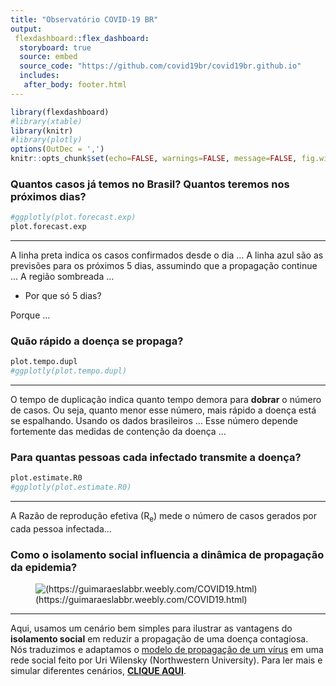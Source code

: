 ---
title: "Observatório COVID-19 BR"
output: 
 flexdashboard::flex_dashboard:
  storyboard: true
  source: embed
  source_code: "https://github.com/covid19br/covid19br.github.io"
  includes:
   after_body: footer.html
---

```{r setOptions, include=FALSE, message=FALSE}
library(flexdashboard)
#library(xtable)
library(knitr)
#library(plotly)
options(OutDec = ',')
knitr::opts_chunk$set(echo=FALSE, warnings=FALSE, message=FALSE, fig.width=8, fig.height=6)
```


### Quantos casos já temos no Brasil? Quantos teremos nos próximos dias? {data-commentary-width=200}

```{r}
#ggplotly(plot.forecast.exp)
plot.forecast.exp
```

***

A linha preta indica os casos confirmados desde o dia ... A linha azul são as previsões para os próximos 5 dias, assumindo que a propagação continue ... A região sombreada ...


- Por que só 5 dias?

Porque ...


### Quão rápido a doença se propaga? {data-commentary-width=200}

```{r}
plot.tempo.dupl
#ggplotly(plot.tempo.dupl)
```

***

O tempo de duplicação indica quanto tempo demora para **dobrar** o número de casos. Ou seja, quanto menor esse número, mais rápido a doença está se espalhando. Usando os dados brasileiros ... Esse número depende fortemente das medidas de contenção da doença ...


### Para quantas pessoas cada infectado transmite a doença? {data-commentary-width=200}

```{r}
plot.estimate.R0
#ggplotly(plot.estimate.R0)
```

***

A Razão de reprodução efetiva (R<sub>e</sub>) mede o número de casos gerados por cada pessoa infectada...


### Como o isolamento social influencia a dinâmica de propagação da epidemia? {data-commentary-width=200}

![(https://guimaraeslabbr.weebly.com/COVID19.html)](fig/rede_prsc.jpg)

***

Aqui, usamos um cenário bem simples para ilustrar as vantagens do <b>isolamento social</b> em reduzir a propagação de uma doença contagiosa. Nós traduzimos e adaptamos o [modelo de propagação de um vírus](http://ccl.northwestern.edu/netlogo/models/SpreadofDisease) em uma rede social feito por Uri Wilensky (Northwestern University).  Para ler mais e simular diferentes cenários, [<b>CLIQUE AQUI</b>](https://guimaraeslabbr.weebly.com/COVID19.html).

